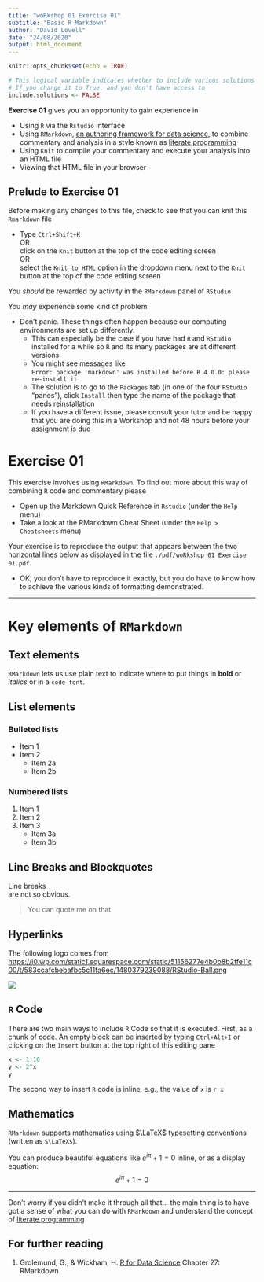 ```yaml
---
title: "woRkshop 01 Exercise 01"
subtitle: "Basic R Markdown"
author: "David Lovell"
date: "24/08/2020"
output: html_document
---
```


```r
knitr::opts_chunk$set(echo = TRUE)

# This logical variable indicates whether to include various solutions
# If you change it to True, and you don't have access to 
include.solutions <- FALSE
```

**Exercise 01** gives you an opportunity to gain experience in

* Using `R` via the `Rstudio` interface
* Using `RMarkdown`, [an authoring framework for data science](https://rmarkdown.rstudio.com/lesson-1.html), to combine commentary and analysis in a style known as [literate programming](https://datacarpentry.org/rr-literate-programming/02-literate-programming/index.html)
* Using `Knit` to compile your commentary and execute your analysis into an HTML file
* Viewing that HTML file in your browser

## Prelude to Exercise 01

Before making any changes to this file, check to see that you can knit this `Rmarkdown` file

* Type `Ctrl+Shift+K`  
OR  
click on the `Knit` button at the top of the code editing screen  
OR  
select the `Knit to HTML` option in the dropdown menu next to the `Knit` button at the top of the code editing screen

You _should_ be rewarded by activity in the `RMarkdown` panel of `RStudio`

You _may_ experience some kind of problem

* Don't panic. These things often happen because our computing environments are set up differently.
  * This can especially be the case if you have had `R` and `RStudio` installed for a while so `R` and its many packages are at different versions
  * You might see messages like  
  `Error: package 'markdown' was installed before R 4.0.0: please re-install it`
  * The solution is to go to the `Packages` tab (in one of the four  `RStudio` "panes"), click `Install` then type the name of the package that needs reinstallation
  * If you have a different issue, please consult your tutor and be happy that you are doing this in a Workshop and not 48 hours before your assignment is due

# Exercise 01  

This exercise involves using `RMarkdown`. To find out more about this way of combining `R` code and commentary please

* Open up the Markdown Quick Reference in `Rstudio` (under the `Help` menu)
* Take a look at the RMarkdown Cheat Sheet (under the `Help > Cheatsheets` menu)

Your exercise is to reproduce the output that appears between the two horizontal lines below as displayed in the file `./pdf/woRkshop 01 Exercise 01.pdf`.

* OK, you don't have to reproduce it exactly, but you do have to know how to achieve the various kinds of formatting demonstrated.

------------------

# Key elements of `RMarkdown`

## Text elements

`RMarkdown` lets us use plain text to indicate where to put things in **bold** or *italics* or in a `code font`.

## List elements

### Bulleted lists

* Item 1
* Item 2
    + Item 2a
    + Item 2b
    
### Numbered lists

1. Item 1
2. Item 2
3. Item 3
    + Item 3a
    + Item 3b
    
## Line Breaks and Blockquotes

Line breaks  
are not so obvious.

> You can quote me on that

## Hyperlinks

The following logo comes from [https://i0.wp.com/static1.squarespace.com/static/51156277e4b0b8b2ffe11c00/t/583ccafcbebafbc5c11fa6ec/1480379239088/RStudio-Ball.png](https://i0.wp.com/static1.squarespace.com/static/51156277e4b0b8b2ffe11c00/t/583ccafcbebafbc5c11fa6ec/1480379239088/RStudio-Ball.png)

![](https://i0.wp.com/static1.squarespace.com/static/51156277e4b0b8b2ffe11c00/t/583ccafcbebafbc5c11fa6ec/1480379239088/RStudio-Ball.png)

## `R` Code

There are two main ways to include `R` Code so that it is executed. First, as a chunk of code. An empty block can be inserted by typing `Ctrl+Alt+I` or clicking on the `Insert` button at the top right of this editing pane


```r
x <- 1:10
y <- 2^x
y
```

The second way to insert `R` code is inline, e.g., the value of `x` is `r x`

## Mathematics

`RMarkdown` supports mathematics using $\LaTeX$ typesetting conventions (written as `$\LaTeX$`). 

You can produce beautiful equations like $e^{i \pi} + 1 = 0$ inline, or as a display equation:
$$
e^{i \pi} + 1 = 0
$$

-----------------

Don't worry if you didn't make it through all that... the main thing is to have got a sense of what you can do with `RMarkdown` and understand the concept of [literate programming](https://datacarpentry.org/rr-literate-programming/02-literate-programming/index.html)

## For further reading

1. Grolemund, G., & Wickham, H. [R for Data Science](https://r4ds.had.co.nz/) Chapter 27: RMarkdown
